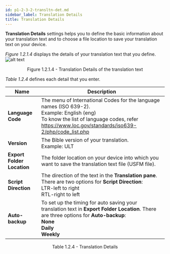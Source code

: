 ```yaml
---
id: p1-2-3-2-transltn-det.md
sidebar_label: Translation Details
title: Translation Details
---
```


**Translation Details** settings helps you to define the basic information about your translation text and to choose a file location to save your translation text on your device.

_Figure 1.2.1.4_ displays the details of your translation text that you define.
![alt text](/AutographaLiveImages/Getting_Started/translation-details-fig-1.2.1.4.jpg 'Translation Details of the translation text')

<div align='center' style={{ fontStyle: 'Italic' }}
>Figure 1.2.1.4 - Translation Details of the translation text</div>

_Table 1.2.4_ defines each detail that you enter.

| Name                       | Description                                                                                                                                                                                                                                                                                   |
| -------------------------- | --------------------------------------------------------------------------------------------------------------------------------------------------------------------------------------------------------------------------------------------------------------------------------------------- |
| **Language Code**          | The menu of International Codes for the language names (ISO 639-2).  <br/> Example: English (eng) <br/> To know the list of language codes, refer https://www.loc.gov/standards/iso639-2/php/code_list.php |
| **Version**                | The Bible version of your translation. <br/> Example: ULT                                                                                                                                                                                                                         |
| **Export Folder Location** | The folder location on your device into which you want to save the translation text file (USFM file).                                                                                                                                                                                         |
| **Script Direction**       | The direction of the text in the **Translation pane**. There are two options for **Script Direction**: <br/> LTR-left to right <br/> RTL-right to left                                                                                                          |
| **Auto-backup**            | To set up the timing for auto saving your translation text in **Export Folder Location**. There are three options for **Auto-backup**: <br/> **None <br/> Daily** <br/> **Weekly**                                            |

<div align='center' style={{ fontStyle: 'Italic' }}
>Table 1.2.4 - Translation Details</div>
